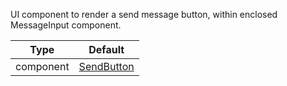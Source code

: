 UI component to render a send message button, within enclosed MessageInput component.

| Type | Default |
| - | - |
| component | [SendButton](/reactnative/ui-components/send-button) |
